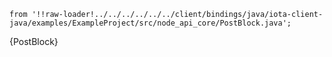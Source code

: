     from '!!raw-loader!../../../../../../client/bindings/java/iota-client-java/examples/ExampleProject/src/node_api_core/PostBlock.java';

<CodeBlock className="language-java">
    {PostBlock}
</CodeBlock>
